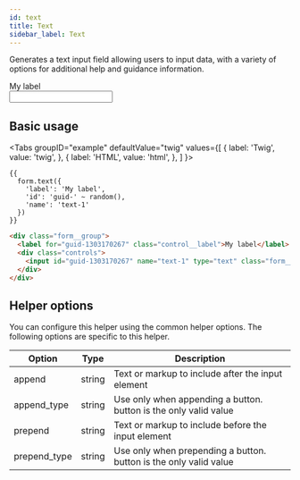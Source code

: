 ```yaml
---
id: text
title: Text
sidebar_label: Text
---
```



Generates a text input field allowing users to input data, with a variety of options for additional help and guidance information.

<div className="d-example">
  <div className="form__group">
    <label htmlFor="guid-1303170267" className="control__label">My label</label>
    <div className="controls">
      <input id="guid-1303170267" name="text-1" type="text" className="form__control" />
    </div>
  </div>
</div>

## Basic usage

<Tabs
  groupID="example"
  defaultValue="twig"
  values={[
    { label: 'Twig', value: 'twig', },
    { label: 'HTML', value: 'html', },
  ]
}>
<TabItem value="twig">

```twig
{{
  form.text({
    'label': 'My label',
    'id': 'guid-' ~ random(),
    'name': 'text-1'
  })
}}
```

</TabItem>
<TabItem value="html">

```html
<div class="form__group">
  <label for="guid-1303170267" class="control__label">My label</label>
  <div class="controls">
    <input id="guid-1303170267" name="text-1" type="text" class="form__control" />
  </div>
</div>
```

</TabItem>
</Tabs>

## Helper options

You can configure this helper using the common helper options. The following options are specific to this helper.

| Option | Type | Description |
| ------ | ---- | ----------- |
| append | string | Text or markup to include after the input element |
| append_type | string | Use only when appending a button. button is the only valid value |
| prepend | string | Text or markup to include before the input element |
| prepend_type | string | Use only when prepending a button. button is the only valid value |